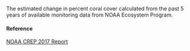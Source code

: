 The estimated change in percent coral cover calculated from the past 5 years of available monitoring data from NOAA Ecosystem Program.

#### Reference

[NOAA CREP 2017 Report](https://www.pifsc.noaa.gov/cred/monitoring_status_reports.php)